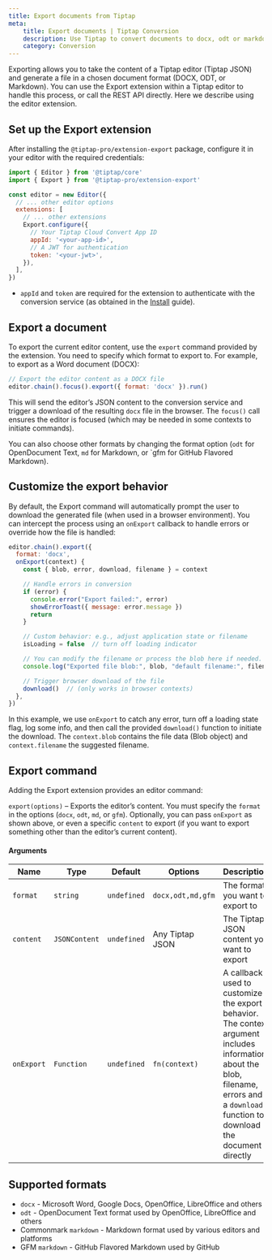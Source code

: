 ```yaml
---
title: Export documents from Tiptap
meta:
    title: Export documents | Tiptap Conversion
    description: Use Tiptap to convert documents to docx, odt or markdown to and from Tiptap JSON
    category: Conversion
---
```



Exporting allows you to take the content of a Tiptap editor (Tiptap JSON) and generate a file in a chosen document format (DOCX, ODT, or Markdown).
You can use the Export extension within a Tiptap editor to handle this process, or call the REST API directly. Here we describe using the editor extension.

## Set up the Export extension
After installing the `@tiptap-pro/extension-export` package, configure it in your editor with the required credentials:

```jsx
import { Editor } from '@tiptap/core'
import { Export } from '@tiptap-pro/extension-export'

const editor = new Editor({
  // ... other editor options
  extensions: [
    // ... other extensions
    Export.configure({
      // Your Tiptap Cloud Convert App ID
      appId: '<your-app-id>',
      // A JWT for authentication
      token: '<your-jwt>',
    }),
  ],
})
```

- `appId` and `token` are required for the extension to authenticate with the conversion service (as obtained in the [Install](/conversion/getting-started/install) guide).

## Export a document
To export the current editor content, use the `export` command provided by the extension. You need to specify which format to export to. For example, to export as a Word document (DOCX):

```jsx
// Export the editor content as a DOCX file
editor.chain().focus().export({ format: 'docx' }).run()
```

This will send the editor’s JSON content to the conversion service and trigger a download of the resulting `docx` file in the browser. The `focus()` call ensures the editor is focused (which may be needed in some contexts to initiate commands).

You can also choose other formats by changing the format option (`odt` for OpenDocument Text, `md` for Markdown, or `gfm for GitHub Flavored Markdown).

## Customize the export behavior
By default, the Export command will automatically prompt the user to download the generated file (when used in a browser environment). You can intercept the process using an `onExport` callback to handle errors or override how the file is handled:

```jsx
editor.chain().export({
  format: 'docx',
  onExport(context) {
    const { blob, error, download, filename } = context

    // Handle errors in conversion
    if (error) {
      console.error("Export failed:", error)
      showErrorToast({ message: error.message })
      return
    }

    // Custom behavior: e.g., adjust application state or filename
    isLoading = false  // turn off loading indicator

    // You can modify the filename or process the blob here if needed.
    console.log("Exported file blob:", blob, "default filename:", filename)

    // Trigger browser download of the file
    download()  // (only works in browser contexts)
  },
})
```

In this example, we use `onExport` to catch any error, turn off a loading state flag, log some info, and then call the provided `download()` function to initiate the download. The `context.blob` contains the file data (Blob object) and `context.filename` the suggested filename.

## Export command
Adding the Export extension provides an editor command:

`export(options)` – Exports the editor’s content. You must specify the `format` in the options (`docx`, `odt`, `md`, or `gfm`). Optionally, you can pass `onExport` as shown above, or even a specific `content` to export (if you want to export something other than the editor’s current content).

#### Arguments

| Name       | Type          | Default     | Options           | Description                                                                                                                                                                              |
| ---------- | ------------- | ----------- | ----------------- | ---------------------------------------------------------------------------------------------------------------------------------------------------------------------------------------- |
| `format`   | `string`      | `undefined` | `docx,odt,md,gfm` | The format you want to export to                                                                                                                                                         |
| `content`  | `JSONContent` | `undefined` | Any Tiptap JSON   | The Tiptap JSON content you want to export                                                                                                                                               |
| `onExport` | `Function`    | `undefined` | `fn(context)`     | A callback used to customize the export behavior. The context argument includes information about the blob, filename, errors and a `download` function to download the document directly |

## Supported formats

- `docx` - Microsoft Word, Google Docs, OpenOffice, LibreOffice and others
- `odt` - OpenDocument Text format used by OpenOffice, LibreOffice and others
- Commonmark `markdown` - Markdown format used by various editors and platforms
- GFM `markdown` - GitHub Flavored Markdown used by GitHub
